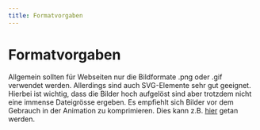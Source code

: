 ```yaml
---
title: Formatvorgaben
---
```


# Formatvorgaben

Allgemein sollten für Webseiten nur die Bildformate .png oder .gif verwendet werden. Allerdings sind auch SVG-Elemente sehr gut geeignet. Hierbei ist wichtig, dass die Bilder hoch aufgelöst sind aber trotzdem nicht eine immense Dateigrösse ergeben. Es empfiehlt sich Bilder vor dem Gebrauch in der Animation zu komprimieren. Dies kann z.B. [hier](https://tinypng.com/) getan werden.